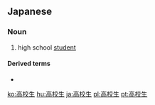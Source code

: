 ==Japanese==
{{ja-kanjitab|こう|こう|せい|yomi=on}}

===Noun===
{{ja-noun|こうこうせい}}

# high school [[student]]

====Derived terms====
* {{ja-r|女子高校生|じょし こうこうせい}}

[[ko:高校生]]
[[hu:高校生]]
[[ja:高校生]]
[[pl:高校生]]
[[pt:高校生]]